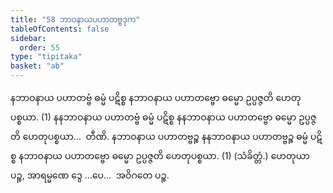 ```yaml
---
title: "58 ဘာဝနာယပဟာတဗ္ဗဒုက"
tableOfContents: false
sidebar:
  order: 55
type: "tipitaka"
basket: "ab"
---
```



<DynamicBreadcrumb />

<Division number="77">

<Paragraph number="246">
နဘာဝနာယ ပဟာတဗ္ဗံ ဓမ္မံ ပဋိစ္စ နဘာဝနာယ ပဟာတဗ္ဗော ဓမ္မော ဥပ္ပဇ္ဇတိ ဟေတုပစ္စယာ. (1)
</Paragraph>

<Paragraph number="247">
နနဘာဝနာယ ပဟာတဗ္ဗံ ဓမ္မံ ပဋိစ္စ နနဘာဝနာယ ပဟာတဗ္ဗော ဓမ္မော ဥပ္ပဇ္ဇတိ ဟေတုပစ္စယာ…  တီဏိ.
</Paragraph>

<Paragraph number="248">
နဘာဝနာယ ပဟာတဗ္ဗဉ္စ နနဘာဝနာယ ပဟာတဗ္ဗဉ္စ ဓမ္မံ ပဋိစ္စ နဘာဝနာယ ပဟာတဗ္ဗော ဓမ္မော ဥပ္ပဇ္ဇတိ ဟေတုပစ္စယာ. (1) (သံခိတ္တံ.)
</Paragraph>

<Paragraph number="249">
ဟေတုယာ ပဉ္စ, အာရမ္မဏေ ဒွေ …ပေ…  အဝိဂတေ ပဉ္စ.
</Paragraph>
</Division>